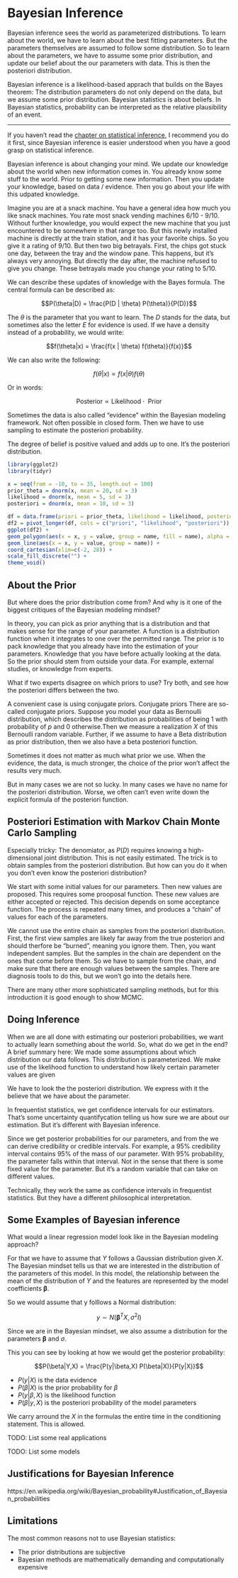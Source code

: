 # Bayesian Inference {#bayesian}

Bayesian inference sees the world as parameterized distributions.
To learn about the world, we have to learn about the best fitting parameters.
But the parameters themselves are assumed to follow some distribution.
So to learn about the parameters, we have to assume some prior distribution, and update our belief about the our parameters with data.
This is then the posteriori distribution.

Bayesian inference is a likelihood-based apprach that builds on the Bayes theorem:
The distribution parameters do not only depend on the data, but we assume some prior distribution.
Bayesian statistics is about beliefs.
In Bayesian statistics, probability can be interpreted as the relative plausibility of an event.


---

If you haven't read the [chapter on statistical inference](#statistical-inference), I recommend you do it first, since Bayesian inference is easier understood when you have a good grasp on statistical inference.

<!-- intuition about knowledge updates -->
Bayesian inference is about changing your mind.
We update our knowledge about the world when new information comes in.
You already know some stuff to the world.
Prior to getting some new information.
Then you update your knowledge, based on data / evidence.
Then you go about your life with this udpated knowledge.

<!-- Example of knowledge update in real life -->
Imagine you are at a snack machine.
You have a general idea how much you like snack machines.
You rate most snack vending machines 6/10 - 9/10.
Without further knowledge, you would expect the new machine that you just encountered to be somewhere in that range too.
But this newly installed machine is directly at the train station, and it has your favorite chips.
So you give it a rating of 9/10.
But then two big betrayals.
First, the chips got stuck one day, between the tray and the window pane.
This happens, but it's always very annoying.
But directly the day after, the machine refused to give you change.
These betrayals made you change your rating to 5/10.


<!-- Bayes formula -->
We can describe these updates of knowledge with the Bayes formula.
The central formula can be described as:

$$P(\theta|D) = \frac{P(D | \theta) P(\theta)}{P(D)}$$

The $\theta$ is the parameter that you want to learn.
The $D$ stands for the data, but sometimes also the letter $E$ for evidence is used.
If we have a density instead of a probability, we would write:

$$f(\theta|x) = \frac{f(x | \theta) f(\theta)}{f(x)}$$

We can also write the following:


$$f(\theta|x) \propto  f(x | \theta) f(\theta)$$

Or in words:

$$\text{Posterior} \propto \text{Likelihood} \cdot \text{ Prior}$$

Sometimes the data is also called "evidence" within the Bayesian modeling framework.
Not often possible in closed form.
Then we have to use sampling to estimate the posteriori probability.

The degree of belief is positive valued and adds up to one.
It's the posteriori distribution.

```r
library(ggplot2)
library(tidyr)

x = seq(from = -10, to = 35, length.out = 100)
prior_theta = dnorm(x, mean = 20, sd = 3)
likelihood = dnorm(x, mean = 5, sd = 3)
posteriori = dnorm(x, mean = 10, sd = 3)

df = data.frame(priori = prior_theta, likelihood = likelihood, posteriori = posteriori, x = x)
df2 = pivot_longer(df, cols = c("priori", "likelihood", "posteriori"))
ggplot(df2) +
geom_polygon(aes(x = x, y = value, group = name, fill = name), alpha = 0.3) +
geom_line(aes(x = x, y = value, group = name)) +
coord_cartesian(xlim=c(-2, 28)) +
scale_fill_discrete("") +
theme_void()

```


## About the Prior

But where does the prior distribution come from?
And why is it one of the biggest critiques of the Bayesian modeling mindset?

In theory, you can pick as prior anything that is a distribution and that makes sense for the range of your parameter.
A function is a distribution function when it integrates to one over the permitted range.
The prior is to pack knowledge that you already have into the estimation of your parameters.
Knowledge that you have before actually looking at the data.
So the prior should stem from outside your data.
For example, external studies, or knowledge from experts.

What if two experts disagree on which priors to use?
Try both, and see how the posteriori differs between the two.


A convenient case is using conjugate priors.
Conjugate priors
There are so-called conjugate priors.
Suppose you model your data as Bernoulli distribution, which describes the  distribution as probabilities of being 1 with probability of $p$ and 0 otherwise.Then we measure a realization $X$ of this Bernoulli random variable.
Further, if we assume to have a Beta distribution as prior distribution, then we also have a beta posteriori function.

Sometimes it does not matter as much what prior we use.
When the evidence, the data, is much stronger, the choice of the prior won't affect the results very much.

But in many cases we are not so lucky.
In many cases we have no name for the posteriori distribution.
Worse, we often can't even write down the explicit formula of the posteriori function.



## Posteriori Estimation with  Markov Chain Monte Carlo Sampling

Especially tricky: The denomiator, as $P(D)$ requires knowing a high-dimensional joint distribution.
This is not easily estimated.
The trick is to obtain samples from the posteriori distribution.
But how can you do it when you don't even know the posteriori distribution?

We start with some initial values for our parameters.
Then new values are proposed.
This requires some prooposal function.
These new values are either accepted or rejected.
This decision depends on some acceptance function.
The process is repeated many times, and produces a "chain" of values for each of the parameters.

We cannot use the entire chain as samples from the posteriori distribution.
First, the first view samples are likely far away from the true posteriori and should therfore be "burned", meaning you ignore them.
Then, you want independent samples.
But the samples in the chain are dependent on the ones that come before them.
So we have to sample from the chain, and make sure that there are enough values between the samples.
There are diagnosis tools to do this, but we won't go into the details here. 

There are many other more sophisticated sampling methods, but for this introduction it is good enough to show MCMC.

## Doing Inference

When we are all done with estimating our posteriori probabilities, we want to actually learn something about the world.
So, what do we get in the end?
A brief summary here:
We made some assumptions about which distribution our data follows.
This distribution is parameterized.
We make use of the likelihood function to understand how likely certain parameter values are given 

We have to look the the posteriori distribution.
We express with it the believe that we have about the parameter.


In frequentist statistics, we get confidence intervals for our estimators.
That's some uncertainty quantifycation telling us how sure we are about our estimation.
But it's different with Bayesian inference.

Since we get posterior probabilities for our parameters, and from the we can derive credibility or credible intervals.
For example, a 95\% credibility interval contains 95\% of the mass of our parameter.
With 95\% probability, the parameter falls within that interval.
Not in the sense that there is some fixed value for the parameter.
But it's a random variable that can take on different values.

Technically, they work the same as confidence intervals in frequentist statistics.
But they have a different philosophical interpretation. 

## Some Examples of Bayesian inference

What would a linear regression model look like in the Bayesian modeling approach?

For that we have to assume that $Y$ follows a Gaussian distribution given $X$.
The Bayesian mindset tells us that we are interested in the distribution of the parameters of this model.
In this model, the relationship between the mean of the distribution of $Y$ and the features are represented by the model coefficients $\mathbf{\beta}$.

So we would assume that y folllows a Normal distribution:

$$y \sim N(\mathbf{\beta}^TX, \sigma^2 I)$$

Since we are in the Bayesian mindset, we also assume a distribution for the parameters $\mathbf{\beta}$ and $\sigma$.

This you can see by looking at how we would get the posterior probability:

$$P(\beta|Y,X) = \frac{P(y|\beta,X) P(\beta|X)}{P(y|X)}$$

* $P(y|X)$ is the data evidence
* $P(\beta|X)$ is the prior probability for $\beta$
* $P(y|\beta, X)$ is the likelihood function
* $P(\beta|y,X)$ is the posteriori probability of the model parameters

We carry arround the $X$ in the formulas the entire time in the conditioning statement.
This is allowed.


TODO: List some real applications

TODO: List some models

## Justifications for Bayesian Inference

https://en.wikipedia.org/wiki/Bayesian_probability#Justification_of_Bayesian_probabilities

## Limitations


The most common reasons not to use Bayesian statistics:

* The prior distributions are subjective
* Bayesian methods are mathematically demanding and computationally expensive 
